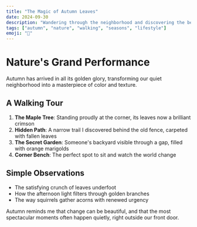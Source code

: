 ```yaml
---
title: "The Magic of Autumn Leaves"
date: 2024-09-30
description: "Wandering through the neighborhood and discovering the beauty of seasonal change."
tags: ["autumn", "nature", "walking", "seasons", "lifestyle"]
emoji: "🍂"
---
```


# Nature's Grand Performance

Autumn has arrived in all its golden glory, transforming our quiet neighborhood into a masterpiece of color and texture.

## A Walking Tour

1. **The Maple Tree**: Standing proudly at the corner, its leaves now a brilliant crimson
2. **Hidden Path**: A narrow trail I discovered behind the old fence, carpeted with fallen leaves
3. **The Secret Garden**: Someone's backyard visible through a gap, filled with orange marigolds
4. **Corner Bench**: The perfect spot to sit and watch the world change

## Simple Observations

- The satisfying crunch of leaves underfoot
- How the afternoon light filters through golden branches
- The way squirrels gather acorns with renewed urgency

Autumn reminds me that change can be beautiful, and that the most spectacular moments often happen quietly, right outside our front door.